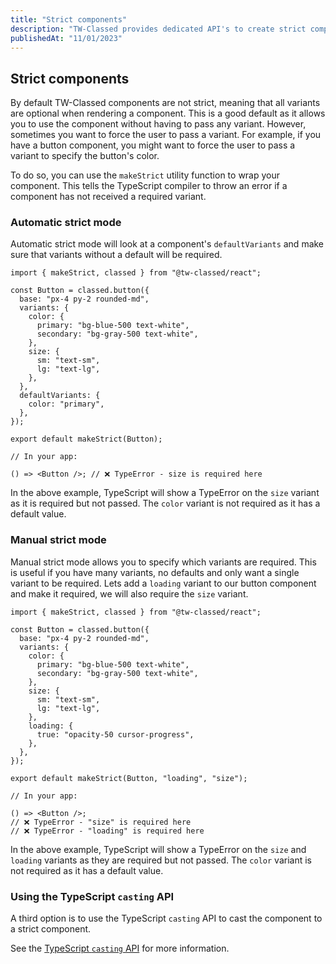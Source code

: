 ```yaml
---
title: "Strict components"
description: "TW-Classed provides dedicated API's to create strict components forcing variants to be passed as props"
publishedAt: "11/01/2023"
---
```


## Strict components

By default TW-Classed components are not strict, meaning that all variants are optional when rendering a component. This is a good default as it allows you to use the component without having to pass any variant. However, sometimes you want to force the user to pass a variant. For example, if you have a button component, you might want to force the user to pass a variant to specify the button's color.

To do so, you can use the `makeStrict` utility function to wrap your component. This tells the TypeScript compiler to throw an error if a component has not received a required variant.

### Automatic strict mode

Automatic strict mode will look at a component's `defaultVariants` and make sure that variants without a default will be required.

```tsx
import { makeStrict, classed } from "@tw-classed/react";

const Button = classed.button({
  base: "px-4 py-2 rounded-md",
  variants: {
    color: {
      primary: "bg-blue-500 text-white",
      secondary: "bg-gray-500 text-white",
    },
    size: {
      sm: "text-sm",
      lg: "text-lg",
    },
  },
  defaultVariants: {
    color: "primary",
  },
});

export default makeStrict(Button);

// In your app:

() => <Button />; // ❌ TypeError - size is required here
```

In the above example, TypeScript will show a TypeError on the `size` variant as it is required but not passed. The `color` variant is not required as it has a default value.

### Manual strict mode

Manual strict mode allows you to specify which variants are required. This is useful if you have many variants, no defaults and only want a single variant to be required. Lets add a `loading` variant to our button component and make it required, we will also require the `size` variant.

```tsx
import { makeStrict, classed } from "@tw-classed/react";

const Button = classed.button({
  base: "px-4 py-2 rounded-md",
  variants: {
    color: {
      primary: "bg-blue-500 text-white",
      secondary: "bg-gray-500 text-white",
    },
    size: {
      sm: "text-sm",
      lg: "text-lg",
    },
    loading: {
      true: "opacity-50 cursor-progress",
    },
  },
});

export default makeStrict(Button, "loading", "size");

// In your app:

() => <Button />;
// ❌ TypeError - "size" is required here
// ❌ TypeError - "loading" is required here
```

In the above example, TypeScript will show a TypeError on the `size` and `loading` variants as they are required but not passed. The `color` variant is not required as it has a default value.

### Using the TypeScript `casting` API

A third option is to use the TypeScript `casting` API to cast the component to a strict component.

See the [TypeScript `casting` API](/docs/typescript#strictcomponenttype---creating-a-strict-component) for more information.
